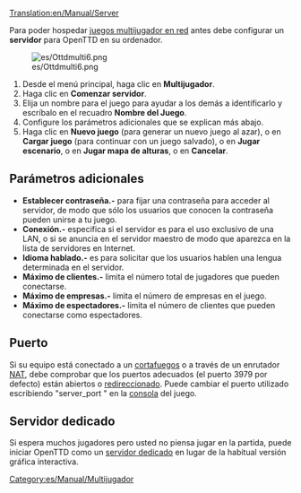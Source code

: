 [[Translation:en/Manual/Server]]

Para poder hospedar [[es/Manual/Multijugador|juegos multijugador en red]] antes debe configurar un '''servidor''' para OpenTTD en su ordenador.

[[File:es/Ottdmulti6.png|right]]
#Desde el menú principal, haga clic en '''Multijugador'''.
#Haga clic en '''Comenzar servidor'''.
#Elija un nombre para el juego para ayudar a los demás a identificarlo y escríbalo en el recuadro '''Nombre del Juego'''.
#Configure los parámetros adicionales que se explican más abajo.
#Haga clic en '''Nuevo juego''' (para generar un nuevo juego al azar), o en '''Cargar juego''' (para continuar con un juego salvado), o en '''Jugar escenario''', o en '''Jugar mapa de alturas''', o en '''Cancelar'''.

== Parámetros adicionales ==
*'''Establecer contraseña.-''' para fijar una contraseña para acceder al servidor, de modo que sólo los usuarios que conocen la contraseña pueden unirse a tu juego.
*'''Conexión.-''' especifica si el servidor es para el uso exclusivo de una LAN, o si se anuncia en el servidor maestro de modo que aparezca en la lista de servidores en Internet.
*'''Idioma hablado.-''' es para solicitar que los usuarios hablen una lengua determinada en el servidor.
* '''Máximo de clientes.-''' limita el número total de jugadores que pueden conectarse.
*'''Máximo de empresas.-''' limita el número de empresas en el juego.
*'''Máximo de espectadores.-''' limita el número de clientes que pueden conectarse como espectadores.

==Puerto==
Si su equipo está conectado a un [https://www.wikipedia.org/wiki/es:Cortafuegos_(informática) cortafuegos] o a través de un enrutador [https://www.wikipedia.org/wiki/es:Network_Address_Translation NAT], debe comprobar que los puertos adecuados (el puerto 3979 por defecto) están abiertos o [https://www.wikipedia.org/wiki/es:Redirección_de_puertos redireccionado]. Puede cambiar el puerto utilizado escribiendo "server_port <port>" en la [[es/Manual/Consola|consola]] del juego.

==Servidor dedicado==
Si espera muchos jugadores pero usted no piensa jugar en la partida, puede iniciar OpenTTD como un [[es/Manual/Servidor dedicado|servidor dedicado]] en lugar de la habitual versión gráfica interactiva.

[[Category:es/Manual/Multijugador]]